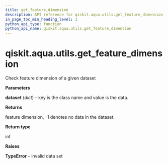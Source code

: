 ```yaml
---
title: get_feature_dimension
description: API reference for qiskit.aqua.utils.get_feature_dimension
in_page_toc_min_heading_level: 1
python_api_type: function
python_api_name: qiskit.aqua.utils.get_feature_dimension
---
```


<span id="qiskit-aqua-utils-get-feature-dimension" />

# qiskit.aqua.utils.get\_feature\_dimension

<Function id="qiskit.aqua.utils.get_feature_dimension" isDedicatedPage={true} github="https://github.com/qiskit-community/qiskit-aqua/tree/stable/0.8/qiskit/aqua/utils/dataset_helper.py" signature="get_feature_dimension(dataset)">
  Check feature dimension of a given dataset

  **Parameters**

  **dataset** (*dict*) – key is the class name and value is the data.

  **Returns**

  feature dimension, -1 denotes no data in the dataset.

  **Return type**

  int

  **Raises**

  **TypeError** – invalid data set
</Function>

